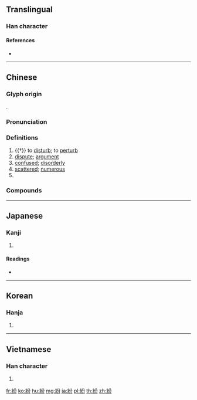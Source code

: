 {{character info/new}}
{{also|纷}}
==Translingual==

===Han character===
{{Han char|rn=120|rad=糸|as=04|sn=10|four=28927|canj=VFCSH}}

====References====
* {{Han ref|kx=0918.060|dkj=27295|dj=1348.020|hdz=53375.090|uh=7D1B|ud=32027|bh=AFC9|bd=45001}}

----

==Chinese==
{{zh-forms|s=纷}}

===Glyph origin===
{{Han etyl}}
{{Han compound|糸|分|c1=s|c2=p|ls=psc}}.

===Pronunciation===
{{zh-pron
|m=fēn
|c=fan1
|h=pfs=
|md=hŭng
|mn=
|w=1fen
|mc=y
|oc=y
|cat=v,n,a,pn
}}

===Definitions===
{{zh-hanzi}}

# {{†}} to [[disturb]]; to [[perturb]]
# [[dispute]]; [[argument]]
# [[confused]]; [[disorderly]]
# [[scattered]]; [[numerous]]
# {{surname|lang=zh}}

===Compounds===
{{zh-der|勞資糾紛|五色繽紛|七彩繽紛|五彩繽紛|四紛五落|亂紛紛|土雨紛紛|碎紛紛|眾說紛紜|眾口紛紜|放紛|理紛解結|湎湎紛紛|排難解紛|桃色糾紛|紛更|紛紜雜沓|紛如煙|紛沓而來|紛爭|紛擾|縝紛|紛披|紛紛嚷嚷|紛紛|紛縕|紛紛鬧鬧|謠言紛飛|紛紅駭綠|繽紛|紛歧|紛繁|紛亂無序|變亂紛乘|紛華|紛紛攘攘|紛雜|紛飛|紛濁|紛紛揚揚|紛若|紛紜|紛紛穰穰|糾紛|紛帨|紛紛翼翼|紛沓|紛綸|紛葩|紛屯|紛呶|紛至沓來|解紛|紛喧|紛囂|紛拏|紛亂|紛然|逢紛|議論紛紛|謠諑紛傳|紛紛籍籍|色彩繽紛|紛爭不已|紛糅}}

----

==Japanese==

===Kanji===
{{ja-kanji|grade=c|rs=糸04}}

# {{defn|lang=ja|sort=糸04}}

====Readings====
* {{ja-readings|on=[[ふん]] (fun)|kun=[[まぎれる]] (magireru), [[まがい]] (magai)|nanori=}}

----

==Korean==

===Hanja===
{{ko-hanja|hangeul=분|eumhun=|rv=bun|mr=pun|y=pun}}

# {{defn|lang=ko|sort=糸04}}

----

==Vietnamese==

===Han character===
{{vi-hantu|[[phân]]|rs=糸04}}

# {{defn|lang=vi|sort=糸04}}

[[fr:紛]]
[[ko:紛]]
[[hu:紛]]
[[mg:紛]]
[[ja:紛]]
[[pl:紛]]
[[th:紛]]
[[zh:紛]]